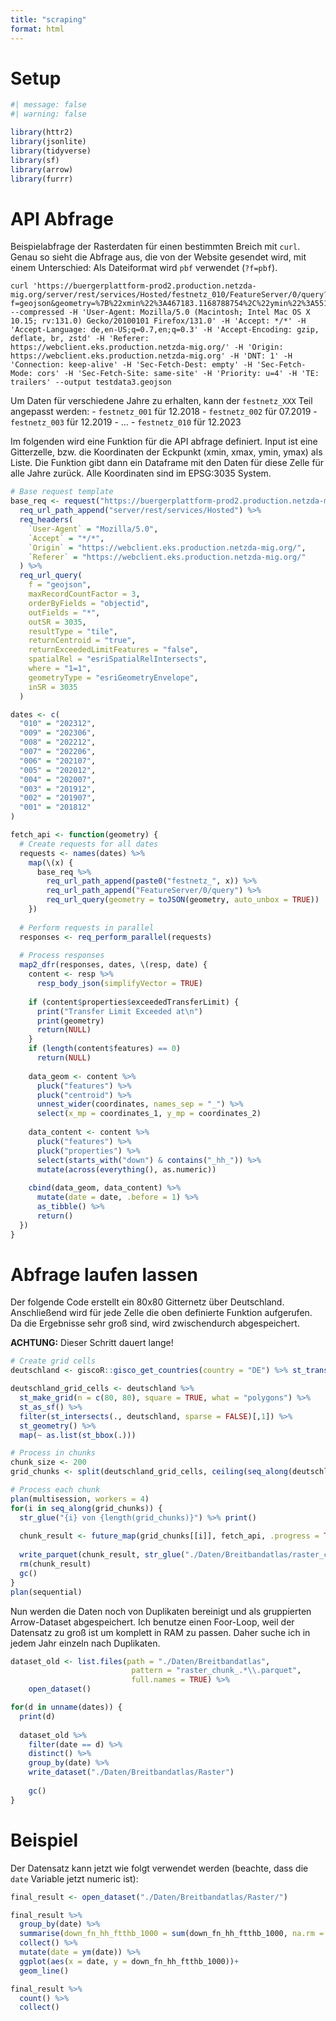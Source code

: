 ```yaml
---
title: "scraping"
format: html
---
```


# Setup

```r
#| message: false
#| warning: false

library(httr2)
library(jsonlite)
library(tidyverse)
library(sf)
library(arrow)
library(furrr)
```

# API Abfrage

Beispielabfrage der Rasterdaten für einen bestimmten Breich mit `curl`. Genau so sieht die Abfrage aus, die von der Website gesendet wird, mit einem Unterschied: Als Dateiformat wird `pbf` verwendet (`?f=pbf`).
```
curl 'https://buergerplattform-prod2.production.netzda-mig.org/server/rest/services/Hosted/festnetz_010/FeatureServer/0/query?f=geojson&geometry=%7B%22xmin%22%3A467183.1168788754%2C%22ymin%22%3A5515695.96105688%2C%22xmax%22%3A469629.1017840004%2C%22ymax%22%3A5518141.945962004%7D&maxRecordCountFactor=3&orderByFields=objectid&outFields=*&outSR=25832&quantizationParameters=%7B%22extent%22%3A%7B%22spatialReference%22%3A%7B%22wkid%22%3A25832%7D%2C%22xmin%22%3A467183.1168788754%2C%22ymin%22%3A5515695.96105688%2C%22xmax%22%3A469629.1017840004%2C%22ymax%22%3A5518141.945962004%7D%2C%22mode%22%3A%22view%22%2C%22originPosition%22%3A%22upperLeft%22%2C%22tolerance%22%3A4.77731426782227%7D&resultType=tile&returnCentroid=true&returnExceededLimitFeatures=false&spatialRel=esriSpatialRelIntersects&where=1%3D1&geometryType=esriGeometryEnvelope&inSR=25832' --compressed -H 'User-Agent: Mozilla/5.0 (Macintosh; Intel Mac OS X 10.15; rv:131.0) Gecko/20100101 Firefox/131.0' -H 'Accept: */*' -H 'Accept-Language: de,en-US;q=0.7,en;q=0.3' -H 'Accept-Encoding: gzip, deflate, br, zstd' -H 'Referer: https://webclient.eks.production.netzda-mig.org/' -H 'Origin: https://webclient.eks.production.netzda-mig.org' -H 'DNT: 1' -H 'Connection: keep-alive' -H 'Sec-Fetch-Dest: empty' -H 'Sec-Fetch-Mode: cors' -H 'Sec-Fetch-Site: same-site' -H 'Priority: u=4' -H 'TE: trailers' --output testdata3.geojson
```

Um Daten für verschiedene Jahre zu erhalten, kann der `festnetz_XXX` Teil angepasst werden:
- `festnetz_001` für 12.2018
- `festnetz_002` für 07.2019
- `festnetz_003` für 12.2019
- ...
- `festnetz_010` für 12.2023

Im folgenden wird eine Funktion für die API abfrage definiert. Input ist eine Gitterzelle, bzw. die Koordinaten der Eckpunkt (xmin, xmax, ymin, ymax) als Liste. Die Funktion gibt dann ein Dataframe mit den Daten für diese Zelle für alle Jahre zurück. Alle Koordinaten sind im EPSG:3035 System.

```r
# Base request template
base_req <- request("https://buergerplattform-prod2.production.netzda-mig.org") %>%
  req_url_path_append("server/rest/services/Hosted") %>%
  req_headers(
    `User-Agent` = "Mozilla/5.0",
    `Accept` = "*/*",
    `Origin` = "https://webclient.eks.production.netzda-mig.org/",
    `Referer` = "https://webclient.eks.production.netzda-mig.org/"
  ) %>%
  req_url_query(
    f = "geojson",
    maxRecordCountFactor = 3,
    orderByFields = "objectid",
    outFields = "*",
    outSR = 3035,
    resultType = "tile",
    returnCentroid = "true",
    returnExceededLimitFeatures = "false",
    spatialRel = "esriSpatialRelIntersects",
    where = "1=1",
    geometryType = "esriGeometryEnvelope",
    inSR = 3035
  )

dates <- c(
  "010" = "202312",
  "009" = "202306",
  "008" = "202212",
  "007" = "202206",
  "006" = "202107",
  "005" = "202012",
  "004" = "202007",
  "003" = "201912",
  "002" = "201907",
  "001" = "201812"
)

fetch_api <- function(geometry) {
  # Create requests for all dates
  requests <- names(dates) %>%
    map(\(x) {
      base_req %>%
        req_url_path_append(paste0("festnetz_", x)) %>%
        req_url_path_append("FeatureServer/0/query") %>%
        req_url_query(geometry = toJSON(geometry, auto_unbox = TRUE))
    })
  
  # Perform requests in parallel
  responses <- req_perform_parallel(requests)
  
  # Process responses
  map2_dfr(responses, dates, \(resp, date) {
    content <- resp %>%
      resp_body_json(simplifyVector = TRUE)
    
    if (content$properties$exceededTransferLimit) {
      print("Transfer Limit Exceeded at\n")
      print(geometry)
      return(NULL)
    }
    if (length(content$features) == 0)
      return(NULL)
    
    data_geom <- content %>%
      pluck("features") %>%
      pluck("centroid") %>%
      unnest_wider(coordinates, names_sep = "_") %>%
      select(x_mp = coordinates_1, y_mp = coordinates_2)
    
    data_content <- content %>%
      pluck("features") %>%
      pluck("properties") %>%
      select(starts_with("down") & contains("_hh_")) %>%
      mutate(across(everything(), as.numeric))
    
    cbind(data_geom, data_content) %>%
      mutate(date = date, .before = 1) %>%
      as_tibble() %>%
      return()
  })
}
```

# Abfrage laufen lassen

Der folgende Code erstellt ein 80x80 Gitternetz über Deutschland. Anschließend wird für jede Zelle die oben definierte Funktion aufgerufen. Da die Ergebnisse sehr groß sind, wird zwischendurch abgespeichert.

**ACHTUNG:** Dieser Schritt dauert lange!

```r
# Create grid cells
deutschland <- giscoR::gisco_get_countries(country = "DE") %>% st_transform(3035)

deutschland_grid_cells <- deutschland %>%
  st_make_grid(n = c(80, 80), square = TRUE, what = "polygons") %>%
  st_as_sf() %>%
  filter(st_intersects(., deutschland, sparse = FALSE)[,1]) %>%
  st_geometry() %>%
  map(~ as.list(st_bbox(.)))

# Process in chunks
chunk_size <- 200
grid_chunks <- split(deutschland_grid_cells, ceiling(seq_along(deutschland_grid_cells)/chunk_size))

# Process each chunk
plan(multisession, workers = 4)
for(i in seq_along(grid_chunks)) {
  str_glue("{i} von {length(grid_chunks)}") %>% print()
  
  chunk_result <- future_map(grid_chunks[[i]], fetch_api, .progress = TRUE) %>% list_rbind()
  
  write_parquet(chunk_result, str_glue("./Daten/Breitbandatlas/raster_chunk_{i}.parquet"))
  rm(chunk_result)
  gc()
}
plan(sequential)
```

Nun werden die Daten noch von Duplikaten bereinigt und als gruppierten Arrow-Dataset abgespeichert.
Ich benutze einen Foor-Loop, weil der Datensatz zu groß ist um komplett in RAM zu passen. Daher suche ich in jedem Jahr einzeln nach Duplikaten.

```r
dataset_old <- list.files(path = "./Daten/Breitbandatlas", 
                           pattern = "raster_chunk_.*\\.parquet", 
                           full.names = TRUE) %>%
    open_dataset()

for(d in unname(dates)) {
  print(d)
  
  dataset_old %>%
    filter(date == d) %>%
    distinct() %>%
    group_by(date) %>%
    write_dataset("./Daten/Breitbandatlas/Raster")
    
    gc()
}
```

# Beispiel

Der Datensatz kann jetzt wie folgt verwendet werden (beachte, dass die `date` Variable jetzt numeric ist):

```r
final_result <- open_dataset("./Daten/Breitbandatlas/Raster/")

final_result %>%
  group_by(date) %>%
  summarise(down_fn_hh_ftthb_1000 = sum(down_fn_hh_ftthb_1000, na.rm = TRUE)) %>%
  collect() %>%
  mutate(date = ym(date)) %>%
  ggplot(aes(x = date, y = down_fn_hh_ftthb_1000))+
  geom_line()

final_result %>%
  count() %>%
  collect()
```

